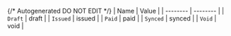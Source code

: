 {/* Autogenerated DO NOT EDIT  */}
| Name     | Value    |
| -------- | -------- |
| `Draft`  | draft    |
| `Issued` | issued   |
| `Paid`   | paid     |
| `Synced` | synced   |
| `Void`   | void     |
